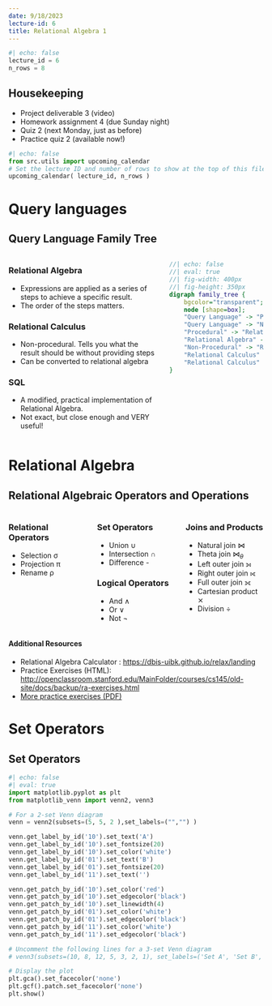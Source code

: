 ```yaml
---
date: 9/18/2023
lecture-id: 6
title: Relational Algebra 1
---
```


```python
#| echo: false
lecture_id = 6
n_rows = 8
```

## Housekeeping

- Project deliverable 3 (video)
- Homework assignment 4 (due Sunday night)
- Quiz 2 (next Monday, just as before)
- Practice quiz 2 (available now!)


```python
#| echo: false
from src.utils import upcoming_calendar
# Set the lecture ID and number of rows to show at the top of this file!
upcoming_calendar( lecture_id, n_rows )
```

# Query languages

## Query Language Family Tree

:::: {.columns}
::: {.column}
### Relational Algebra

- Expressions are applied as a series of
steps to achieve a specific result.
- The order of the steps matters.

### Relational Calculus

- Non-procedural.  Tells you what the result
should be without providing steps
- Can be converted to relational algebra

### SQL

- A modified, practical implementation of Relational Algebra.
- Not exact, but close enough and VERY useful!

:::

::: {.column}

```dot
//| echo: false
//| eval: true
//| fig-width: 400px
//| fig-height: 350px
digraph family_tree {
    bgcolor="transparent";
    node [shape=box];
    "Query Language" -> "Procedural";
    "Query Language" -> "Non-Procedural";
    "Procedural" -> "Relational Algebra";
    "Relational Algebra" -> "SQL";
    "Non-Procedural" -> "Relational Calculus";
    "Relational Calculus" -> "Tuple RC";
    "Relational Calculus" -> "Domain RC";
}
```

:::
::::

# Relational Algebra

## Relational Algebraic Operators and Operations

:::: {.columns}
::: {.column width=33%}
### Relational Operators

- Selection  σ
- Projection  π
- Rename  ρ

:::
::: {.column width=33%}
### Set Operators

- Union  ∪
- Intersection  ∩
- Difference  -

### Logical Operators

- And  ∧
- Or  ∨
- Not  ¬

:::

::: {.column width=33%}
### Joins and Products

- Natural join $\bowtie$
- Theta join $\bowtie_{\theta}$
- Left outer join ⟕  
- Right outer join ⟖
- Full outer join ⟗
- Cartesian product  ⨯
- Division ÷

:::
:::

#### Additional Resources

- Relational Algebra Calculator : <https://dbis-uibk.github.io/relax/landing>
- Practice Exercises (HTML): <http://openclassroom.stanford.edu/MainFolder/courses/cs145/old-site/docs/backup/ra-exercises.html>
- [More practice exercises (PDF)](http://csci.viu.ca/~barskym/teaching/DB2013/Lectures3A.Relational-algebra%20exercises.pdf)

# Set Operators

## Set Operators

```python
#| echo: false
#| eval: true
import matplotlib.pyplot as plt
from matplotlib_venn import venn2, venn3

# For a 2-set Venn diagram
venn = venn2(subsets=(5, 5, 2 ),set_labels=("","") )

venn.get_label_by_id('10').set_text('A')
venn.get_label_by_id('10').set_fontsize(20)
venn.get_label_by_id('10').set_color('white')
venn.get_label_by_id('01').set_text('B')
venn.get_label_by_id('01').set_fontsize(20)
venn.get_label_by_id('11').set_text('')

venn.get_patch_by_id('10').set_color('red')
venn.get_patch_by_id('10').set_edgecolor('black')
venn.get_patch_by_id('10').set_linewidth(4)
venn.get_patch_by_id('01').set_color('white')
venn.get_patch_by_id('01').set_edgecolor('black')
venn.get_patch_by_id('11').set_color('white')
venn.get_patch_by_id('11').set_edgecolor('black')

# Uncomment the following lines for a 3-set Venn diagram
# venn3(subsets=(10, 8, 12, 5, 3, 2, 1), set_labels=('Set A', 'Set B', 'Set C'))

# Display the plot
plt.gca().set_facecolor('none')
plt.gcf().patch.set_facecolor('none')
plt.show()

```